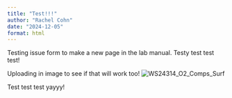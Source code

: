 ```yaml
---
title: "Test!!!"
author: "Rachel Cohn"
date: "2024-12-05"
format: html
---
```

Testing issue form to make a new page in the lab manual. Testy test test test! 

Uploading in image to see if that will work too!
![WS24314_O2_Comps_Surf](https://github.com/user-attachments/assets/ce505c75-9758-439d-a158-fbce2a628755)

Test test test yayyy!

